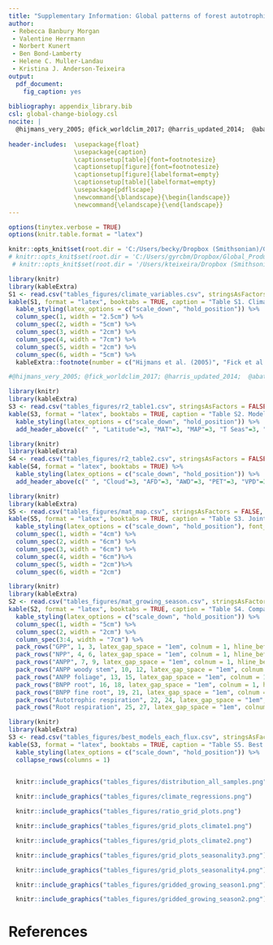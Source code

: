 ```yaml
---
title: "Supplementary Information: Global patterns of forest autotrophic carbon fluxes"
author:
 - Rebecca Banbury Morgan
 - Valentine Herrmann
 - Norbert Kunert
 - Ben Bond-Lamberty
 - Helene C. Muller-Landau
 - Kristina J. Anderson-Teixeira
output: 
  pdf_document:
    fig_caption: yes
    
bibliography: appendix_library.bib
csl: global-change-biology.csl
nocite: | 
  @hijmans_very_2005; @fick_worldclim_2017; @harris_updated_2014;  @abatzoglou_terraclimate_2018
    
header-includes:  \usepackage{float}
                  \usepackage{caption}
                  \captionsetup[table]{font=footnotesize}
                  \captionsetup[figure]{font=footnotesize}
                  \captionsetup[figure]{labelformat=empty}
                  \captionsetup[table]{labelformat=empty}
                  \usepackage{pdflscape}
                  \newcommand{\blandscape}{\begin{landscape}}
                  \newcommand{\elandscape}{\end{landscape}}
---
```


```r
options(tinytex.verbose = TRUE)
options(knitr.table.format = "latex")
```


```r
knitr::opts_knit$set(root.dir = 'C:/Users/becky/Dropbox (Smithsonian)/GitHub/Global_Productivity/manuscript/')
# knitr::opts_knit$set(root.dir = 'C:/Users/gyrcbm/Dropbox/Global_Productivity/manuscript/')
 # knitr::opts_knit$set(root.dir = '/Users/kteixeira/Dropbox (Smithsonian)/GitHub/ForC-db/Global_Productivity/manuscript/')
```

\listoftables
\listoffigures

\newpage

\blandscape

```r
library(knitr)
library(kableExtra)
S1 <- read.csv("tables_figures/climate_variables.csv", stringsAsFactors = FALSE, check.names = FALSE)
kable(S1, format = "latex", booktabs = TRUE, caption = "Table S1. Climate variable definitions, sources, and abbreviations", escape = F)%>%
  kable_styling(latex_options = c("scale_down", "hold_position")) %>%
  column_spec(1, width = "2.5cm") %>%
  column_spec(2, width = "5cm") %>%
  column_spec(3, width = "2cm") %>%
  column_spec(4, width = "7cm") %>%
  column_spec(5, width = "2cm") %>%
  column_spec(6, width = "5cm") %>%
  kableExtra::footnote(number = c("Hijmans et al. (2005)", "Fick et al. (2017)", "Harris et al. (2017)", "Abatzoglou et al. (2018)"), footnote_as_chunk = TRUE)

#@hijmans_very_2005; @fick_worldclim_2017; @harris_updated_2014;  @abatzoglou_terraclimate_2018
```
\elandscape
\newpage

\blandscape
```r
library(knitr)
library(kableExtra)
S3 <- read.csv("tables_figures/r2_table1.csv", stringsAsFactors = FALSE, check.names = FALSE)
kable(S3, format = "latex", booktabs = TRUE, caption = "Table S2. Model form, delta AIC, and R2 for each climate variables as a single fixed effect in models for each C flux. Model forms include first-order linear (Lin), second-order polynomial (Poly), and logarithmic (Log).") %>%
  kable_styling(latex_options = c("scale_down", "hold_position")) %>%
  add_header_above(c(" ", "Latitude"=3, "MAT"=3, "MAP"=3, "T Seas"=3, "P Seas"=3, "ATR"=3, "Solar R"=3, "AI"=3))
```

```r
library(knitr)
library(kableExtra)
S4 <- read.csv("tables_figures/r2_table2.csv", stringsAsFactors = FALSE, check.names = FALSE)
kable(S4, format = "latex", booktabs = TRUE) %>%
  kable_styling(latex_options = c("scale_down", "hold_position")) %>%
  add_header_above(c(" ", "Cloud"=3, "AFD"=3, "AWD"=3, "PET"=3, "VPD"=3, "Max VPD"=3, "WSM"=3, "LGS"=3))
```
\elandscape

```r
library(knitr)
library(kableExtra)
S5 <- read.csv("tables_figures/mat_map.csv", stringsAsFactors = FALSE, check.names = FALSE)
kable(S5, format = "latex", booktabs = TRUE, caption = "Table S3. Joint effects of MAT and MAP on forest C fluxes", escape = F)%>%
  kable_styling(latex_options = c("scale_down", "hold_position"), font_size = 12) %>%
  column_spec(1, width = "4cm") %>%
  column_spec(2, width = "6cm") %>%
  column_spec(3, width = "6cm") %>%
  column_spec(4, width = "6cm")%>%
  column_spec(5, width = "2cm")%>%
  column_spec(6, width = "2cm")
```

\newpage
```r
library(knitr)
library(kableExtra)
S2 <- read.csv("tables_figures/mat_growing_season.csv", stringsAsFactors = FALSE, check.names = FALSE)
kable(S2, format = "latex", booktabs = TRUE, caption = "Table S4. Comparison of growing season length and MAT as predictors of forest C fluxes", escape = F)%>%
  kable_styling(latex_options = c("scale_down", "hold_position")) %>%
  column_spec(1, width = "5cm") %>%
  column_spec(2, width = "2cm") %>%
  column_spec(3:4, width = "7cm") %>%
  pack_rows("GPP", 1, 3, latex_gap_space = "1em", colnum = 1, hline_before = FALSE) %>%
  pack_rows("NPP", 4, 6, latex_gap_space = "1em", colnum = 1, hline_before = TRUE) %>%
  pack_rows("ANPP", 7, 9, latex_gap_space = "1em", colnum = 1, hline_before = TRUE) %>%
  pack_rows("ANPP woody stem", 10, 12, latex_gap_space = "1em", colnum = 1, hline_before = TRUE) %>%
  pack_rows("ANPP foliage", 13, 15, latex_gap_space = "1em", colnum = 1, hline_before = TRUE) %>%
  pack_rows("BNPP root", 16, 18, latex_gap_space = "1em", colnum = 1, hline_before = TRUE) %>%
  pack_rows("BNPP fine root", 19, 21, latex_gap_space = "1em", colnum = 1, hline_before = TRUE) %>%
  pack_rows("Autotrophic respiration", 22, 24, latex_gap_space = "1em", colnum = 1, hline_before = TRUE) %>%
  pack_rows("Root respiration", 25, 27, latex_gap_space = "1em", colnum = 1, hline_before = TRUE)
```


\newpage
```r
library(knitr)
library(kableExtra)
S3 <- read.csv("tables_figures/best_models_each_flux.csv", stringsAsFactors = FALSE, check.names = FALSE)
kable(S3, format = "latex", booktabs = TRUE, caption = "Table S5. Best models by carbon flux. Models where delta AIC </= 2 are presented", escape = F) %>%
  kable_styling(latex_options = c("scale_down", "hold_position")) %>%
  collapse_rows(columns = 1)
  
```


\newpage
```r

  knitr::include_graphics("tables_figures/distribution_all_samples.png")
```

\blandscape
```r

  knitr::include_graphics("tables_figures/climate_regressions.png")
```
\elandscape



```r

  knitr::include_graphics("tables_figures/ratio_grid_plots.png")
```


\blandscape
```r

  knitr::include_graphics("tables_figures/grid_plots_climate1.png")
```

\newpage

```r

  knitr::include_graphics("tables_figures/grid_plots_climate2.png")
```
\elandscape



```r

  knitr::include_graphics("tables_figures/grid_plots_seasonality3.png")
```

\newpage
```r

  knitr::include_graphics("tables_figures/grid_plots_seasonality4.png")
```

\newpage
```r

  knitr::include_graphics("tables_figures/gridded_growing_season1.png")
```

\newpage
```r

  knitr::include_graphics("tables_figures/gridded_growing_season2.png")
```

\newpage
# References

